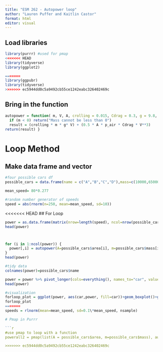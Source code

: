 ```yaml
---
title: "ESM 262 - Autopower loop"
author: "Lauren Puffer and Kaitlin Castor"
format: html
editor: visual
---
```


## Load libraries

```r
library(purrr) #used for pmap 
<<<<<<< HEAD
library(tidyverse)
library(ggplot2)

=======
library(ggpubr)
library(tidyverse)
>>>>>>> ec5944dd0c5a9492cb55ce1242eabc326402469c
```

## Bring in the function

```r
autopower = function( m, V, A, crolling = 0.015, Cdrag = 0.3, g = 9.8, p_air = 1.2) {
  if (m < 0) return("Mass cannot be less than 0")
  result = (crolling * m * g* V) + (0.5 * A * p_air * Cdrag * V**3)
return(result) }
```

# Loop Method

## Make data frame and vector

```r
#four possible cars df
possible_cars = data.frame(name = c("A","B","C","D"),mass=c(10000,65000,38000,5000), area = c(22,30,22,10))

mean_speed= 80*0.277

#random number generator of speeds
speed = abs(rnorm(n=250, mean=mean_speed, sd=10))

```

<<<<<<< HEAD
## For Loop

```r
power = as.data.frame(matrix(nrow=length(speed), ncol=nrow(possible_cars)))
head(power)



for (i in 1:ncol(power)) {
  power[,i] = autopower(A=possible_cars$area[i], m=possible_cars$mass[i], V=speed)
}
head(power)

#tidy data
colnames(power)=possible_cars$name

power = power %>% pivot_longer(cols=everything(), names_to="car", values_to="power")
head(power)

#visualization
forloop_plot = ggplot(power, aes(car,power, fill=car))+geom_boxplot()+ggtitle("For Loop")
forloop_plot
=======
speeds = rlnorm(mean=mean_speed, sd=0.1\*mean_speed, nsample)

# Pmap in Purrr

```r
#use pmap to loop with a function
powerall2 = pmap(list(A = possible_cars$area, m=possible_cars$mass), autopower, V=speeds)

>>>>>>> ec5944dd0c5a9492cb55ce1242eabc326402469c
```
